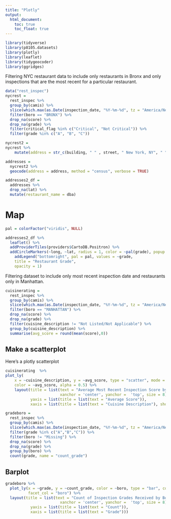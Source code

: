 ```yaml
---
title: "Plotly"
output: 
  html_document:
    toc: true
    toc_float: true
---
```


```r
library(tidyverse)
library(p8105.datasets)
library(plotly)
library(leaflet)
library(tidygeocoder)
library(ggridges)
```

Filtering NYC restaurant data to include only restaurants in Bronx and only inspections that are the most recent for a particular restaurant. 
```r
data("rest_inspec")
nycrest =
  rest_inspec %>%
  group_by(camis) %>%
  slice(which.max(as.Date(inspection_date, "%Y-%m-%d", tz = "America/New_York"))) %>%
  filter(boro == "BRONX") %>%
  drop_na(score) %>%
  drop_na(grade) %>%
  filter(critical_flag %in% c("Critical", "Not Critical")) %>%
  filter(grade %in% c("A", "B", "C"))

nycrest2 =
nycrest %>%
    mutate(address = str_c(building, " " , street, " New York, NY", " ", zipcode))

addresses = 
  nycrest2 %>%
  geocode(address = address, method = "census", verbose = TRUE)

addresses2_df =
  addresses %>%
  drop_na(lat) %>%
  mutate(restaurant_name = dba)
```

# Map

```r

pal = colorFactor("viridis", NULL)

addresses2_df %>%
  leaflet() %>%
  addProviderTiles(providers$CartoDB.Positron) %>%
  addCircleMarkers(~long, ~lat, radius = 1, color = ~pal(grade), popup = ~restaurant_name) %>%
    addLegend("bottomright", pal = pal, values = ~grade,
    title = "Restaurant Grade",
    opacity = 1)
```

Filtering dataset to include only most recent inspection date and restaurants only in Manhattan. 
```r
cuisinerating =
  rest_inspec %>%
  group_by(camis) %>%
  slice(which.max(as.Date(inspection_date, "%Y-%m-%d", tz = "America/New_York"))) %>%
  filter(boro == "MANHATTAN") %>%
  drop_na(score) %>%
  drop_na(grade) %>%
  filter(cuisine_description != "Not Listed/Not Applicable") %>%
  group_by(cuisine_description) %>%
  summarise(avg_score = round(mean(score),0))
```

## Make a scatterplot

Here's a plotly scatterplot

```r
cuisinerating  %>%
plot_ly(
    x = ~cuisine_description, y = ~avg_score, type = "scatter", mode = "markers",
    color = ~avg_score, alpha = 0.5) %>%
    layout(title = list(text = "Average Most Recent Inspection Score by Cuisine Type in Manhattan", 
                        xanchor = 'center', yanchor =  'top', size = 8),
           yaxis = list(title = list(text = "Average Score")), 
           xaxis = list(title = list(text = "Cuisine Description"), showticklabels = FALSE))
```

```r
gradeboro =
  rest_inspec %>%
  group_by(camis) %>%
  slice(which.max(as.Date(inspection_date, "%Y-%m-%d", tz = "America/New_York"))) %>%
  filter(grade %in% c("A","B","C")) %>%
  filter(boro != "Missing") %>%
  drop_na(score) %>%
  drop_na(grade) %>%
  group_by(boro) %>%
  count(grade, name = "count_grade")
```


## Barplot 

```r
gradeboro %>% 
  plot_ly(x = ~grade, y = ~count_grade, color = ~boro, type = "bar", colors = "viridis",
          facet_col = "boro") %>%
  layout(title = list(text = "Count of Inspection Grades Received by Borough", 
                        xanchor = 'center', yanchor =  'top', size = 8),
           yaxis = list(title = list(text = "Count")), 
           xaxis = list(title = list(text = "Grade")))
```
